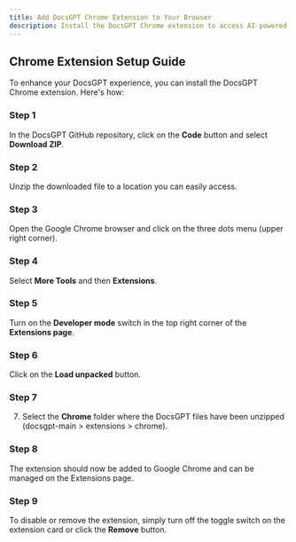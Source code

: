 ```yaml
---
title: Add DocsGPT Chrome Extension to Your Browser
description: Install the DocsGPT Chrome extension to access AI-powered document assistance directly from your browser for enhanced productivity.
---
```




## Chrome  Extension Setup Guide

To enhance your DocsGPT experience, you can install the DocsGPT Chrome extension. Here's how:
<Steps >
### Step 1



In the DocsGPT GitHub repository, click on the **Code** button and select **Download ZIP**.
### Step 2
Unzip the downloaded file to a location you can easily access.
### Step 3
Open the Google Chrome browser and click on the three dots menu (upper right corner).
### Step 4
Select **More Tools** and then **Extensions**.
### Step 5
Turn on the **Developer mode** switch in the top right corner of the **Extensions page**.
### Step 6
Click on the **Load unpacked** button.
### Step 7
7. Select the **Chrome** folder where the DocsGPT files have been unzipped (docsgpt-main > extensions > chrome).
### Step 8
The extension should now be added to Google Chrome and can be managed on the Extensions page.
### Step 9
 To disable or remove the extension, simply turn off the toggle switch on the extension card or click the **Remove** button.
</Steps>



